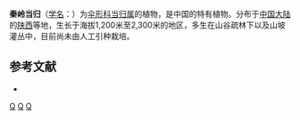 {{NoteTA|G1=LS}}
{{Speciesbox 
| genus = Angelica
| species = tsinlingensis
| authority = [[傅坤俊|K. T. Fu]]
}}

'''秦岭当归'''（[[学名|学名]]：{{lang|la|''Angelica tsinlingensis''}}）为[[伞形科|伞形科]][[当归属|当归属]]的植物，是中国的特有植物。分布于[[中国大陆|中国大陆]]的[[陕西|陕西]]等地，生长于海拔1,200米至2,300米的地区，多生在山谷疏林下以及山坡灌丛中，目前尚未由人工引种栽培。

== 参考文献 ==
<div class="references-small">
* {{cite web| url =http://www.bioinfo.cn/db05/KmzwSpecies.php?action=view&id=22683| title =秦岭当归| work =《中国高等植物数据库全库》| publisher =中国科学院微生物研究所| author =昆明植物研究所| accessdate =2009-02-25| archive-date =2018-06-28| archive-url =https://web.archive.org/web/20180628204035/http://www.bioinfo.cn/db05/KmzwSpecies.php?action=view| dead-url =yes}}
</div>
{{Taxonbar|from=Q15231615}}

[[Category:当归属|Q]]
[[Category:中國特有植物|Q]]
[[Category:陕西植物|Q]]
